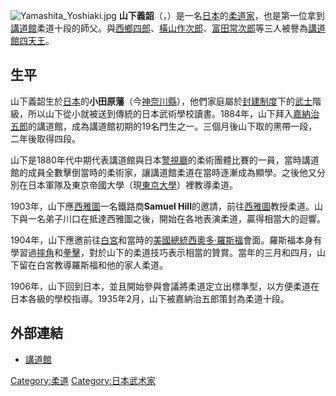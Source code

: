 [[File:Yamashita_Yoshiaki.jpg|thumb]]
'''山下義韶'''（{{lang|ja|やました よしつぐ}}，{{bd|1865年|2月16日|1935年|10月26日|catIdx=Y}}）是一名[[日本|日本]]的[[柔道家|柔道家]]，也是第一位拿到[[講道館|講道館]]柔道十段的師父。與[[西鄉四郎|西鄉四郎]]、[[橫山作次郎|橫山作次郎]]、[[富田常次郎|富田常次郎]]等三人被譽為[[講道館四天王|講道館四天王]]。

==生平==
山下義韶生於[[日本|日本]]的'''小田原藩'''（今[[神奈川縣|神奈川縣]]），他們家庭屬於[[封建制度|封建制度]]下的[[武士|武士]]階級，所以山下從小就被送到傳統的日本武術學校讀書。1884年，山下拜入[[嘉納治五郎|嘉納治五郎]]的講道館，成為講道館初期的19名門生之一。三個月後山下取的黑帶一段，二年後取得四段。

山下是1880年代中期代表講道館與日本[[警視廳|警視廳]]的柔術團體比賽的一員，當時講道館的成員全數擊倒當時的柔術家，讓講道館柔道在當時逐漸成為顯學。之後他又分別在日本軍隊及東京帝國大學（現[[東京大學|東京大學]]）裡教導柔道。

1903年，山下應[[西雅圖|西雅圖]]一名鐵路商'''Samuel Hill'''的邀請，前往[[西雅圖|西雅圖]]教授柔道。山下與一名弟子川口在抵達西雅圖之後，開始在各地表演柔道，贏得相當大的迴響。

1904年，山下應邀前往[[白宮|白宮]]和當時的[[美國總統|美國總統]][[西奧多·羅斯福|西奧多·羅斯福]]會面。羅斯福本身有學習過[[摔角|摔角]]和[[拳擊|拳擊]]，對於山下的柔道技巧表示相當的贊賞。當年的三月和四月，山下留在白宮教導羅斯福和他的家人柔道。

1906年，山下回到日本，並且開始參與會議將柔道定立出標準型，以方便柔道在日本各級的學校指導。1935年2月，山下被嘉納治五郎策封為柔道十段。

==外部連結==
*[http://www.kodokan.org/index_j.html 講道館] {{Wayback|url=http://www.kodokan.org/index_j.html |date=20070711044202 }}

[[Category:柔道|Category:柔道]]
[[Category:日本武术家|Category:日本武术家]]